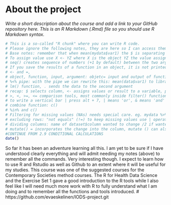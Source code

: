 # About the project

*Write a short description about the course and add a link to your GitHub repository here. This is an R Markdown (.Rmd) file so you should use R Markdown syntax.*

```r
# This is a so-called "R chunk" where you can write R code.
# Please ignore the following notes, they are here so I can access them easily. The part "text continues here will contain the required excercise.  
# Base notes: remember that when mean(mydata$var1) the $ is separating which variable you are computing.
# To assign value use X <- YZ where X is the object YZ the value assigned to it.
# seq() creates sequence of numbers (+1 by default) between the two arguments you pass. You can also assign the result of the sequence into an object eg. example_sequence <- seq(15,30)
# If you save the results of a function in an object, it is not printed, if you run function without assignment (<-) it is printed but not saved
# <- and =, 
# object, function, input, argument: objetc= input and output of function, 
# %<% pipe: with the pipe we can rewrite this: mean(data$var1) to library(tidyverse) mydata$var1 %<% mean() which should give ## [1] 2.5, keyboard shortcut CTRL+Shift+M
# lm() function, . sends the data to the second argument
# recap: $ selects column, <- assigns values or result to a variable, pipe, send data into a function.
# >, <, >=, <= comparison tools, most commonly inside filter() function
# to write a vertical bar | press alt + 7, | means 'or', & means 'and'
# combine function: c()
# %in% and c()
# Filtering for missing values (NAs) needs special care. eg. mydata %>% filter(is.na(var2)) or for rows where var2 is not missing mydata %>% filter(!is.na(var2)) ! means not
# excluding rows: "not equals" (!=) to keep missing values use | operator and the is.na() function.
# dividing columns: name of dataset$column wanted to change /2 if wanted division by 2 eg. typesdata$measurement/2
# mutate() = incorporates the change into the column, mutate () can also be used to create a new column with a singel constant value: can be used to calculate a difference for each existing dates
#CONTINUE FROM 2.9 CONDITIONAL CALCULATIONS
date()

```

So far it has been an adventure learning all this. 
I am yet to be sure if I have understood clearly everything and will admit needing my notes (above) to remember all the commands. 
Very interesting though. I expect to learn how to use R and Rstudio as well as Github to an extent where it will be useful for my studies.
This course was one of the suggested courses for the Contemporary Societies method courses. 
The R for Health Data Science and the Exercise Set 1 gave a good introduction to the R tools while I also feel like I will need much more work with R to fully understand what I am doing and to remember all the functions and tools introduced.
# https://github.com/evaeskelinen/IODS-project.git

